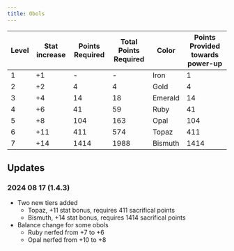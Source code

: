 ```yaml
---
title: Obols
---
```



Level	| Stat increase |	Points Required	| Total Points Required	| Color	| Points Provided towards power-up |
|-----|---------------|-----------------|-----------------------|-------|----------------------------------|
| 1	  | +1  |	-    |	-    | 	Iron    |	1    |
| 2	  | +2  |	4    |	4    | 	Gold    |	4    |
| 3	  | +4  |	14   |	18   | 	Emerald |	14   |
| 4	  | +6  |	41   |	59   | 	Ruby    |	41   |
| 5	  | +8  |	104  |	163  | 	Opal    |	104  |
| 6	  | +11 |	411  |	574  | 	Topaz   |	411  |
| 7	  | +14 |	1414 |	1988 | 	Bismuth |	1414 |

## Updates

### 2024 08 17 (1.4.3)
- Two new tiers added
  - Topaz, +11 stat bonus, requires 411 sacrifical points
  - Bismuth, +14 stat bonus, requires 1414 sacrifical points
- Balance change for some obols
  - Ruby nerfed from +7 to +6
  - Opal nerfed from +10 to +8
